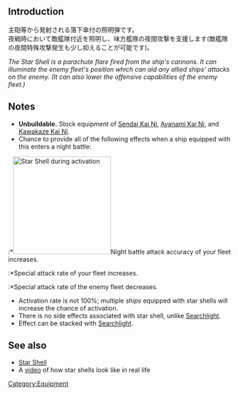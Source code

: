 {{Template:Equipmentinfo
|name = Star Shell
|id = 101
|japanesename = 照明弾
|icon = {{StarShell}}
|type = Star Shell
|effect = --
|scrap = {{Ammo}}2, {{Steel}}1, {{Bauxite}}1
|image = <gallery type="slideshow" widths="360px" position="center" hideaddbutton="true">
Equipment101-1.png
Equipment101-2.png
Equipment101-3.png
Equipment101-4.png
</gallery>
|DD = lime
|CL = lime
|CA = lime
|CAV = lime
|CLT = lime
|FASTBB = lime
|BBV = lime
|BB = lime
|AV = lime
|AR = lime
|AS = lime}}

==Introduction==
主砲等から発射される落下傘付の照明弾です。<br>夜戦時において敵艦隊付近を照明し、味方艦隊の夜間攻撃を支援します(敵艦隊の夜間特殊攻撃発生も少し抑えることが可能です)。

''The Star Shell is a parachute flare fired from the ship's cannons. It can illuminate the enemy fleet's position which can aid any allied ships' attacks on the enemy. (It can also lower the offensive capabilities of the enemy fleet.)''
==Notes==
*'''Unbuildable.''' Stock equipment of [[Sendai|Sendai Kai Ni]], [[Ayanami|Ayanami Kai Ni]], and [[Kawakaze|Kawakaze Kai Ni]].
*Chance to provide all of the following effects when a ship equipped with this enters a night battle:
:*[[File:Flare_Seaplane_2.jpg|thumb|220px|Star Shell during activation]]Night battle attack accuracy of your fleet increases.
:*Special attack rate of your fleet increases.
:*Special attack rate of the enemy fleet decreases.
*Activation rate is not 100%; multiple ''ships'' equipped with star shells will increase the chance of activation.
*There is no side effects associated with star shell, unlike [[Searchlight]].
*Effect can be stacked with [[Searchlight]].

==See also==
*[http://en.wikipedia.org/wiki/Star_shell#Illumination Star Shell]
*A [https://www.youtube.com/watch?v=sNJwdijHBHU video] of how star shells look like in real life
{{Equipmentlist}}

[[Category:Equipment]]